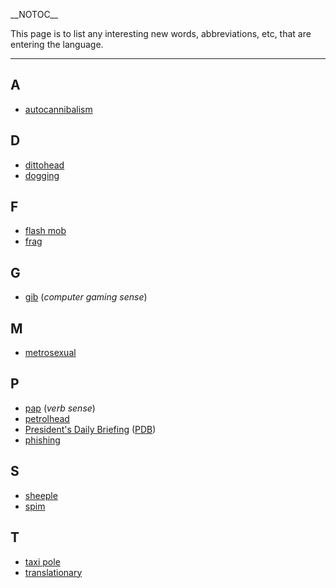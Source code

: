__NOTOC__

This page is to list any interesting new words, abbreviations, etc, that are entering the language.

----
==A==
*[[autocannibalism]]

==D==
*[[dittohead]]
*[[dogging]]

==F==
*[[flash mob]]
*[[frag]]

==G==
*[[gib]] (''computer gaming sense'')

==M==
*[[metrosexual]]

==P==
*[[pap]] (''verb sense'')
*[[petrolhead]]
*[[President's Daily Briefing]] ([[PDB]])
*[[phishing]]

==S==
*[[sheeple]]
*[[spim]]

==T==
*[[taxi pole]]
*[[translationary]]